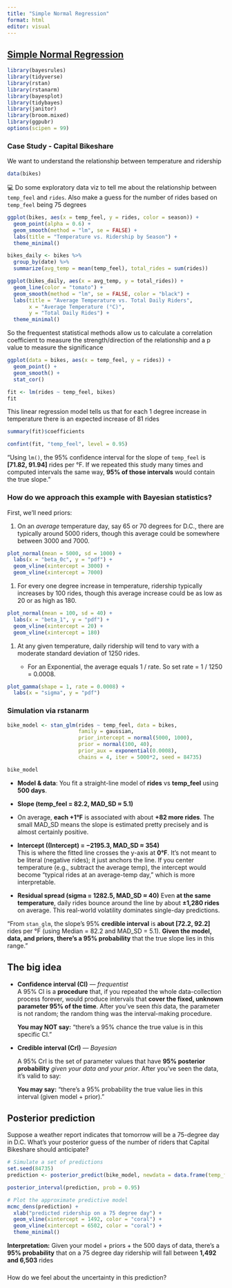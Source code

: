```yaml
---
title: "Simple Normal Regression"
format: html
editor: visual
---
```


## [Simple Normal Regression](https://www.bayesrulesbook.com/chapter-9#:~:text=Chapter%209-,Simple%20Normal%20Regression,-Welcome%20to%20Unit)

```r
library(bayesrules)
library(tidyverse)
library(rstan)
library(rstanarm)
library(bayesplot)
library(tidybayes)
library(janitor)
library(broom.mixed)
library(ggpubr)
options(scipen = 99)
```

### Case Study - Capital Bikeshare

We want to understand the relationship between temperature and ridership

```r
data(bikes)
```

💻 Do some exploratory data viz to tell me about the relationship between `temp_feel` and `rides`. Also make a guess for the number of rides based on `temp_feel` being 75 degrees

```r
ggplot(bikes, aes(x = temp_feel, y = rides, color = season)) +
  geom_point(alpha = 0.6) +
  geom_smooth(method = "lm", se = FALSE) +
  labs(title = "Temperature vs. Ridership by Season") +
  theme_minimal()


```

```r
bikes_daily <- bikes %>%
  group_by(date) %>%
  summarize(avg_temp = mean(temp_feel), total_rides = sum(rides))

ggplot(bikes_daily, aes(x = avg_temp, y = total_rides)) +
  geom_line(color = "tomato") +
  geom_smooth(method = "lm", se = FALSE, color = "black") +
  labs(title = "Average Temperature vs. Total Daily Riders",
       x = "Average Temperature (°C)",
       y = "Total Daily Rides") +
  theme_minimal()


```

So the frequentest statistical methods allow us to calculate a correlation coefficient to measure the strength/direction of the relationship and a p value to measure the significance

```r
ggplot(data = bikes, aes(x = temp_feel, y = rides)) +
  geom_point() +
  geom_smooth() +
  stat_cor()
```

```r
fit <- lm(rides ~ temp_feel, bikes)
fit
```

This linear regression model tells us that for each 1 degree increase in temperature there is an expected increase of 81 rides

```r
summary(fit)$coefficients
```

```r
confint(fit, "temp_feel", level = 0.95) 
```

“Using `lm()`, the 95% confidence interval for the slope of `temp_feel` is **\[71.82, 91.94\]** rides per °F. If we repeated this study many times and computed intervals the same way, **95% of those intervals** would contain the true slope.”

### How do we approach this example with Bayesian statistics?

First, we'll need priors:

1.  On an *average* temperature day, say 65 or 70 degrees for D.C., there are typically around 5000 riders, though this average could be somewhere between 3000 and 7000.

```r
plot_normal(mean = 5000, sd = 1000) + 
  labs(x = "beta_0c", y = "pdf") +
  geom_vline(xintercept = 3000) +
  geom_vline(xintercept = 7000) 
```

1.  For every one degree increase in temperature, ridership typically increases by 100 rides, though this average increase could be as low as 20 or as high as 180.

```r
plot_normal(mean = 100, sd = 40) + 
  labs(x = "beta_1", y = "pdf") +
  geom_vline(xintercept = 20) +
  geom_vline(xintercept = 180) 
```

1.  At any given temperature, daily ridership will tend to vary with a moderate standard deviation of 1250 rides.

    -   For an Exponential, the average equals 1 / rate. So set rate = 1 / 1250 = 0.0008.

```r
plot_gamma(shape = 1, rate = 0.0008) + 
  labs(x = "sigma", y = "pdf")
```

### Simulation via rstanarm

```r
bike_model <- stan_glm(rides ~ temp_feel, data = bikes,
                       family = gaussian,
                       prior_intercept = normal(5000, 1000),
                       prior = normal(100, 40), 
                       prior_aux = exponential(0.0008),
                       chains = 4, iter = 5000*2, seed = 84735)
```

```r
bike_model
```

-   **Model & data**: You fit a straight-line model of **rides** vs **temp_feel** using **500 days**.

-   **Slope (temp_feel = 82.2, MAD_SD ≈ 5.1)**\

-   On average, **each +1°F** is associated with about **+82 more rides**. The small MAD_SD means the slope is estimated pretty precisely and is almost certainly positive.

-   **Intercept ((Intercept) = −2195.3, MAD_SD ≈ 354)**\
    This is where the fitted line crosses the y-axis at **0°F**. It’s not meant to be literal (negative rides); it just anchors the line. If you center temperature (e.g., subtract the average temp), the intercept would become “typical rides at an average-temp day,” which is more interpretable.

-   **Residual spread (sigma = 1282.5, MAD_SD ≈ 40)** Even **at the same temperature**, daily rides bounce around the line by about **±1,280 rides** on average. This real-world volatility dominates single-day predictions.

“From `stan_glm`, the slope’s 95% **credible interval** is **about \[72.2, 92.2\]** rides per °F (using Median = 82.2 and MAD_SD = 5.1). **Given the model, data, and priors, there’s a 95% probability** that the true slope lies in this range.”

## The big idea

-   **Confidence interval (CI)** — *frequentist*\
    A 95% CI is a **procedure** that, if you repeated the whole data-collection process forever, would produce intervals that **cover the fixed, unknown parameter 95% of the time**. After you’ve seen *this* data, the parameter is not random; the random thing was the interval-making procedure.\

    **You may NOT say:** “there’s a 95% chance the true value is in this specific CI.”

-   **Credible interval (CrI)** — *Bayesian*\

    A 95% CrI is the set of parameter values that have **95% posterior probability** *given your data and your prior*. After you’ve seen the data, it’s valid to say:\

    **You may say:** “there’s a 95% probability the true value lies in this interval (given model + prior).”

## Posterior prediction

Suppose a weather report indicates that tomorrow will be a 75-degree day in D.C. What’s your posterior guess of the number of riders that Capital Bikeshare should anticipate?

```r
# Simulate a set of predictions
set.seed(84735)
prediction <- posterior_predict(bike_model, newdata = data.frame(temp_feel = 75))
```

```r
posterior_interval(prediction, prob = 0.95)
```

```r
# Plot the approximate predictive model
mcmc_dens(prediction) + 
  xlab("predicted ridership on a 75 degree day") +
  geom_vline(xintercept = 1492, color = "coral") +
  geom_vline(xintercept = 6502, color = "coral") +
  theme_minimal()
```

**Interpretation:** Given your model + priors + the 500 days of data, there’s a **95% probability** that on a 75 degree day ridership will fall between **1,492 and 6,503** rides

### 

How do we feel about the uncertainty in this prediction?

